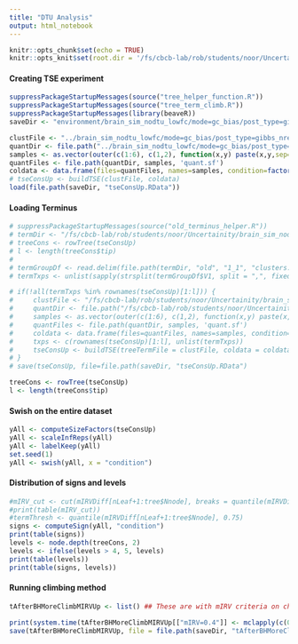 ```yaml
---
title: "DTU Analysis"
output: html_notebook
---
```


```r
knitr::opts_chunk$set(echo = TRUE)
knitr::opts_knit$set(root.dir = '/fs/cbcb-lab/rob/students/noor/Uncertainity/treeTerminusScripts')
```

#### Creating TSE experiment
```r
suppressPackageStartupMessages(source("tree_helper_function.R"))
suppressPackageStartupMessages(source("tree_term_climb.R"))
suppressPackageStartupMessages(library(beaveR))
saveDir <- "environment/brain_sim_nodtu_lowfc/mode=gc_bias/post_type=gibbs_nrep=100_tf=100/comp_trees/DE"

clustFile <- "../brain_sim_nodtu_lowfc/mode=gc_bias/post_type=gibbs_nrep=100_tf=100/terminus/no_threshold0/cluster_nwk.txt"
quantDir <- file.path("../brain_sim_nodtu_lowfc/mode=gc_bias/post_type=gibbs_nrep=100_tf=100/out_sal") 
samples <- as.vector(outer(c(1:6), c(1,2), function(x,y) paste(x,y,sep='_')))
quantFiles <- file.path(quantDir, samples, 'quant.sf')
coldata <- data.frame(files=quantFiles, names=samples, condition=factor(rep(1:2, each=6)))
# tseConsUp <- buildTSE(clustFile, coldata)
load(file.path(saveDir, "tseConsUp.RData"))
```

#### Loading Terminus
```r
# suppressPackageStartupMessages(source("old_terminus_helper.R"))
# termDir <- "/fs/cbcb-lab/rob/students/noor/Uncertainity/brain_sim_nodtu_lowfc/mode=gc_bias/post_type=gibbs_nrep=100_tf=100/terminus/"
# treeCons <- rowTree(tseConsUp)
# l <- length(treeCons$tip)
# 
# termGroupDf <- read.delim(file.path(termDir, "old", "1_1", "clusters.txt"), header=F)
# termTxps <- unlist(sapply(strsplit(termGroupDf$V1, split = ",", fixed = T), function(x) x[2:length(x)]))

# if(!all(termTxps %in% rownames(tseConsUp)[1:l])) {
#     clustFile <- "/fs/cbcb-lab/rob/students/noor/Uncertainity/brain_sim_nodtu_lowfc/mode=gc_bias/post_type=gibbs_nrep=100_tf=100/terminus/no_threshold0/cluster_nwk.txt"
#     quantDir <- file.path("/fs/cbcb-lab/rob/students/noor/Uncertainity/brain_sim_nodtu_lowfc/mode=gc_bias/post_type=gibbs_nrep=100_tf=100/out_sal") 
#     samples <- as.vector(outer(c(1:6), c(1,2), function(x,y) paste(x,y,sep='_')))
#     quantFiles <- file.path(quantDir, samples, 'quant.sf')
#     coldata <- data.frame(files=quantFiles, names=samples, condition=factor(rep(1:2, each=6)))    
#     txps <- c(rownames(tseConsUp)[1:l], unlist(termTxps))
#     tseConsUp <- buildTSE(treeTermFile = clustFile, coldata = coldata)
# }
# save(tseConsUp, file=file.path(saveDir, "tseConsUp.RData")

treeCons <- rowTree(tseConsUp)
l <- length(treeCons$tip)
```

#### Swish on the entire dataset 
```r
yAll <- computeSizeFactors(tseConsUp)
yAll <- scaleInfReps(yAll)
yAll <- labelKeep(yAll)
set.seed(1)
yAll <- swish(yAll, x = "condition")
```

#### Distribution of signs and levels
```r
#mIRV_cut <- cut(mIRVDiff[nLeaf+1:tree$Nnode], breaks = quantile(mIRVDiff[nLeaf+1:tree$Nnode], 0:4/4), include.lowest = T)
#print(table(mIRV_cut))
#termThresh <- quantile(mIRVDiff[nLeaf+1:tree$Nnode], 0.75)
signs <- computeSign(yAll, "condition")
print(table(signs))
levels <- node.depth(treeCons, 2)
levels <- ifelse(levels > 4, 5, levels)
print(table(levels))
print(table(signs, levels))
```

#### Running climbing method
```r
tAfterBHMoreClimbMIRVUp <- list() ## These are with mIRV criteria on child only

print(system.time(tAfterBHMoreClimbMIRVUp[["mIRV=0.4"]] <- mclapply(c(0.01, 0.05, 0.1), function(alpha) climbMax(yAll, treeCons, 0.4, alpha, signs, cores=3), mc.cores=3)))
save(tAfterBHMoreClimbMIRVUp, file = file.path(saveDir, "tAfterBHMoreClimbMIRVUp.RData"))
```
